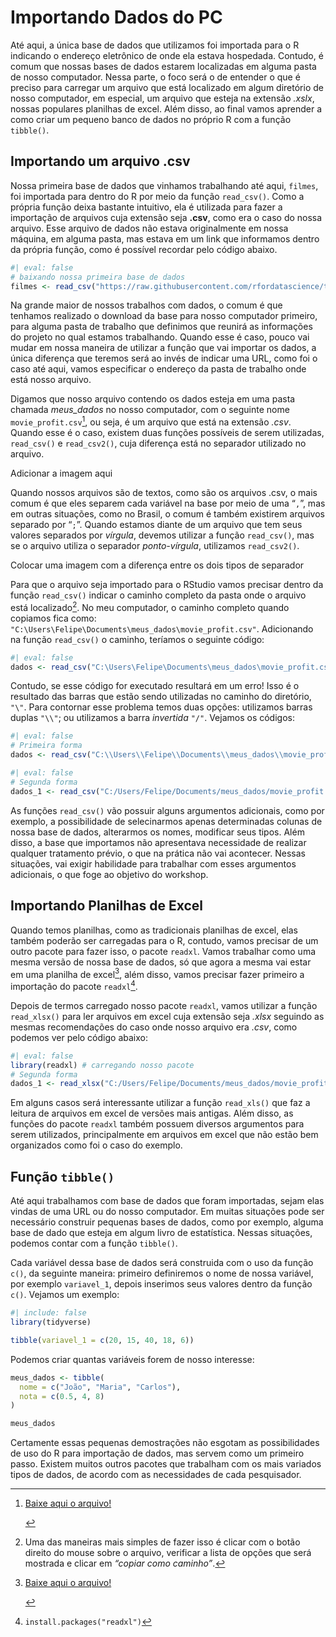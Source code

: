 # Importando Dados do PC

Até aqui, a única base de dados que utilizamos foi importada para o R indicando o endereço eletrônico de onde ela estava hospedada. Contudo, é comum que nossas bases de dados estarem localizadas em alguma pasta de nosso computador. Nessa parte, o foco será o de entender o que é preciso para carregar um arquivo que está localizado em algum diretório de nosso computador, em especial, um arquivo que esteja na extensão *.xslx*, nossas populares planilhas de excel. Além disso, ao final vamos aprender a como criar um pequeno banco de dados no próprio R com a função `tibble()`.

## Importando um arquivo .csv

Nossa primeira base de dados que vinhamos trabalhando até aqui, `filmes`, foi importada para dentro do R por meio da função `read_csv()`. Como a própria função deixa bastante intuitivo, ela é utilizada para fazer a importação de arquivos cuja extensão seja **.csv**, como era o caso do nossa arquivo. Esse arquivo de dados não estava originalmente em nossa máquina, em alguma pasta, mas estava em um link que informamos dentro da própria função, como é possível recordar pelo código abaixo.

```r
#| eval: false
# baixando nossa primeira base de dados
filmes <- read_csv("https://raw.githubusercontent.com/rfordatascience/tidytuesday/master/data/2018/2018-10-23/movie_profit.csv")
```

Na grande maior de nossos trabalhos com dados, o comum é que tenhamos realizado o download da base para nosso computador primeiro, para alguma pasta de trabalho que definimos que reunirá as informações do projeto no qual estamos trabalhando. Quando esse é caso, pouco vai mudar em nossa maneira de utilizar a função que vai importar os dados, a única diferença que teremos será ao invés de indicar uma URL, como foi o caso até aqui, vamos especificar o endereço da pasta de trabalho onde está nosso arquivo.

Digamos que nosso arquivo contendo os dados esteja em uma pasta chamada *meus_dados* no nosso computador, com o seguinte nome `movie_profit.csv`[^06.importando_dados-1], ou seja, é um arquivo que está na extensão *.csv*. Quando esse é o caso, existem duas funções possíveis de serem utilizadas, `read_csv()` e `read_csv2()`, cuja diferença está no separador utilizado no arquivo.

[^06.importando_dados-1]: <a href="https://dl.dropboxusercontent.com/scl/fi/zy31bdsf2emvcc0v27tad/movie_profit.csv?rlkey=2bcdmlem455w06xc3s3hen1ib&st=ntba6c8v&dl=0" download>Baixe aqui o arquivo!

    </a>

Adicionar a imagem aqui

Quando nossos arquivos são de textos, como são os arquivos .csv, o mais comum é que eles separem cada variável na base por meio de uma "`,`", mas em outras situações, como no Brasil, o comum é também existirem arquivos separado por "`;`". Quando estamos diante de um arquivo que tem seus valores separados por *vírgula*, devemos utilizar a função `read_csv()`, mas se o arquivo utiliza o separador *ponto-vírgula*, utilizamos `read_csv2()`.

Colocar uma imagem com a diferença entre os dois tipos de separador

Para que o arquivo seja importado para o RStudio vamos precisar dentro da função `read_csv()` indicar o caminho completo da pasta onde o arquivo está localizado[^06.importando_dados-2]. No meu computador, o caminho completo quando copiamos fica como: `"C:\Users\Felipe\Documents\meus_dados\movie_profit.csv"`. Adicionando na função `read_csv()` o caminho, teríamos o seguinte código:

[^06.importando_dados-2]: Uma das maneiras mais simples de fazer isso é clicar com o botão direito do mouse sobre o arquivo, verificar a lista de opções que será mostrada e clicar em *"copiar como caminho"*.

```r
#| eval: false
dados <- read_csv("C:\Users\Felipe\Documents\meus_dados\movie_profit.csv")
```

Contudo, se esse código for executado resultará em um erro! Isso é o resultado das barras que estão sendo utilizadas no caminho do diretório, `"\"`. Para contornar esse problema temos duas opções: utilizamos barras duplas `"\\"`; ou utilizamos a barra *invertida* `"/"`. Vejamos os códigos:

```r
#| eval: false
# Primeira forma
dados <- read_csv("C:\\Users\\Felipe\\Documents\\meus_dados\\movie_profit.csv")
```

```r
#| eval: false
# Segunda forma
dados_1 <- read_csv("C:/Users/Felipe/Documents/meus_dados/movie_profit.csv")
```

As funções `read_csv()` vão possuir alguns argumentos adicionais, como por exemplo, a possibilidade de selecinarmos apenas determinadas colunas de nossa base de dados, alterarmos os nomes, modificar seus tipos. Além disso, a base que importamos não apresentava necessidade de realizar qualquer tratamento prévio, o que na prática não vai acontecer. Nessas situações, vai exigir habilidade para trabalhar com esses argumentos adicionais, o que foge ao objetivo do workshop.

## Importando Planilhas de Excel

Quando temos planilhas, como as tradicionais planilhas de excel, elas também poderão ser carregadas para o R, contudo, vamos precisar de um outro pacote para fazer isso, o pacote `readxl`. Vamos trabalhar como uma mesma versão de nossa base de dados, só que agora a mesma vai estar em uma planilha de excel[^06.importando_dados-3], além disso, vamos precisar fazer primeiro a importação do pacote `readxl`[^06.importando_dados-4].

[^06.importando_dados-3]: <a href="https://dl.dropboxusercontent.com/scl/fi/343k28k6nkxn5kzrvpevg/movie_profit.xlsx?rlkey=prxpdwa9ct0pey3ke4p1x0zfr&st=wv1sy8rb&dl=0" download>Baixe aqui o arquivo!

    </a>

[^06.importando_dados-4]: `install.packages("readxl")`

Depois de termos carregado nosso pacote `readxl`, vamos utilizar a função `read_xlsx()` para ler arquivos em excel cuja extensão seja *.xlsx* seguindo as mesmas recomendações do caso onde nosso arquivo era *.csv*, como podemos ver pelo código abaixo:

```r
#| eval: false
library(readxl) # carregando nosso pacote
# Segunda forma
dados_1 <- read_xlsx("C:/Users/Felipe/Documents/meus_dados/movie_profit.xlsx")
```

Em alguns casos será interessante utilizar a função `read_xls()` que faz a leitura de arquivos em excel de versões mais antigas. Além disso, as funções do pacote `readxl` também possuem diversos argumentos para serem utilizados, principalmente em arquivos em excel que não estão bem organizados como foi o caso do exemplo.

## Função `tibble()`

Até aqui trabalhamos com base de dados que foram importadas, sejam elas vindas de uma URL ou do nosso computador. Em muitas situações pode ser necessário construir pequenas bases de dados, como por exemplo, alguma base de dado que esteja em algum livro de estatística. Nessas situações, podemos contar com a função `tibble()`.

Cada variável dessa base de dados será construida com o uso da função `c()`, da seguinte maneira: primeiro definiremos o nome de nossa variável, por exemplo `variavel_1`, depois inserimos seus valores dentro da função `c()`. Vejamos um exemplo:

```r
#| include: false
library(tidyverse)
```

```r
tibble(variavel_1 = c(20, 15, 40, 18, 6))

```

Podemos criar quantas variáveis forem de nosso interesse:

```r
meus_dados <- tibble(
  nome = c("João", "Maria", "Carlos"), 
  nota = c(0.5, 4, 8)
)

meus_dados
```

Certamente essas pequenas demostrações não esgotam as possibilidades de uso do R para importação de dados, mas servem como um primeiro passo. Existem muitos outros pacotes que trabalham com os mais variados tipos de dados, de acordo com as necessidades de cada pesquisador.
